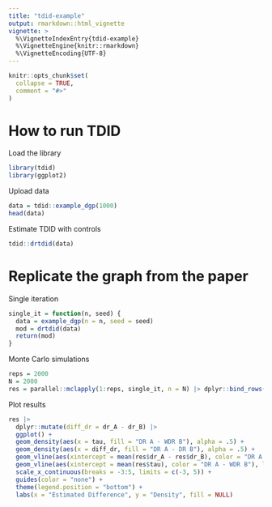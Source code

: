 ```yaml
---
title: "tdid-example"
output: rmarkdown::html_vignette
vignette: >
  %\VignetteIndexEntry{tdid-example}
  %\VignetteEngine{knitr::rmarkdown}
  %\VignetteEncoding{UTF-8}
---
```


```r
knitr::opts_chunk$set(
  collapse = TRUE,
  comment = "#>"
)
```

# How to run TDID

Load the library

```r
library(tdid)
library(ggplot2)
```

Upload data

```r
data = tdid::example_dgp(1000)
head(data)
```

Estimate TDID with controls

```r
tdid::drtdid(data)
```

# Replicate the graph from the paper

Single iteration

```r
single_it = function(n, seed) {
  data = example_dgp(n = n, seed = seed)
  mod = drtdid(data)
  return(mod)
}
```

Monte Carlo simulations


```r
reps = 2000
N = 2000
res = parallel::mclapply(1:reps, single_it, n = N) |> dplyr::bind_rows()
```

Plot results

```r
res |> 
  dplyr::mutate(diff_dr = dr_A - dr_B) |> 
  ggplot() + 
  geom_density(aes(x = tau, fill = "DR A - WDR B"), alpha = .5) +
  geom_density(aes(x = diff_dr, fill = "DR A - DR B"), alpha = .5) +
  geom_vline(aes(xintercept = mean(res$dr_A - res$dr_B), color = "DR A - DR B"), linetype = "dashed", size = 1) +
  geom_vline(aes(xintercept = mean(res$tau), color = "DR A - WDR B"), linetype = "dashed", size = 1) +
  scale_x_continuous(breaks = -3:5, limits = c(-3, 5)) +
  guides(color = "none") + 
  theme(legend.position = "bottom") + 
  labs(x = "Estimated Difference", y = "Density", fill = NULL)
  
```

